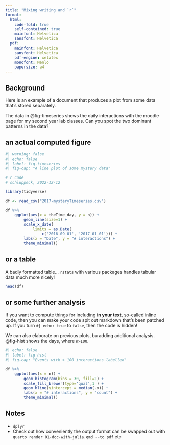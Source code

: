 ```yaml
---
title: "Mixing writing and `r`"
format:
  html:
    code-fold: true
    self-contained: true
    mainfont: Helvetica
    sansfont: Helvetica
  pdf:
    mainfont: Helvetica
    sansfont: Helvetica
    pdf-engine: xelatex
    monofont: Menlo
    papersize: a4
---
```


## Background

Here is an example of a document that produces a plot from some data that's stored separately.

The data in @fig-timeseries shows the daily interactions with the moodle page for my second year lab classes. Can you spot the two dominant patterns in the data?

## an actual computed figure

```r
#| warning: false
#| echo: false
#| label: fig-timeseries
#| fig-cap: "A line plot of some mystery data"

# r code
# schluppeck, 2022-12-12

library(tidyverse)

df <- read_csv("2017-mysteryTimeseries.csv")

df %>%
    ggplot(aes(x = theTime_day, y = n)) +
        geom_line(size=1) +
        scale_x_date(
            limits = as.Date(
                c('2016-09-01', '2017-01-01'))) +
        labs(x = "Date", y = "# interactions") +
        theme_minimal()

```

## or a table

A badly formatted table... `rstats` with various packages handles tabular data much more nicely!

```r
head(df)
```

## or some further analysis

If you want to compute things for including **in your text**, so-called inline code, then you can make your code spit out markdown that's been patched up. If you turn `#| echo: true` to `false`, then the code is hidden!

We can also elaborate on previous plots, bu adding additional analysis. @fig-hist shows the days, where `n>100`.

```r
#| echo: false
#| label: fig-hist
#| fig-cap: "Events with > 100 interactions labelled"

df %>%
    ggplot(aes(x = n)) +
        geom_histogram(bins = 30, fill=2) +
        scale_fill_brewer(type='qual',1 ) +
        geom_hline(yintercept = median(.x)) +
        labs(x = "# interactions", y = "count") +
        theme_minimal()
```


## Notes 

- `dplyr`
- Check out how conveniently the output format can be swapped out with `quarto render 01-doc-with-julia.qmd --to pdf` etc